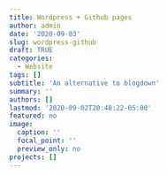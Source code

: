 ```yaml
---
title: Wordpress + Github pages
author: admin
date: '2020-09-03'
slug: wordpress-github
draft: TRUE
categories:
  - Website
tags: []
subtitle: 'An alternative to blogdown'
summary: ''
authors: []
lastmod: '2020-09-02T20:48:22-05:00'
featured: no
image:
  caption: ''
  focal_point: ''
  preview_only: no
projects: []
---
```

